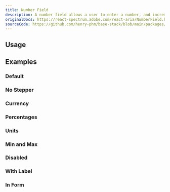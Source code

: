 ```yaml
---
title: Number Field
description: A number field allows a user to enter a number, and increment or decrement the value using stepper buttons.
originalDocs: https://react-spectrum.adobe.com/react-aria/NumberField.html
sourceCode: https://github.com/henry-phm/base-stack/blob/main/packages/ui/src/components/Numberfield.tsx
---
```


## Usage

<ComponentPreview name="NumberFieldDemo" />

## Examples

### Default

<ComponentPreview name="NumberFieldDemo" />

### No Stepper

<ComponentPreview name="NumberFieldWithoutStepper" />

### Currency

<ComponentPreview name="NumberFieldCurrency" />

### Percentages

<ComponentPreview name="NumberFieldPercentages" />

### Units

<ComponentPreview name="NumberFieldUnits" />

### Min and Max

<ComponentPreview name="NumberFieldMinMax" />

### Disabled

<ComponentPreview name="NumberFieldDisabled" />

### With Label

<ComponentPreview name="NumberFieldWithLabel" />

### In Form

<ComponentPreview name="NumberFieldForm" />
